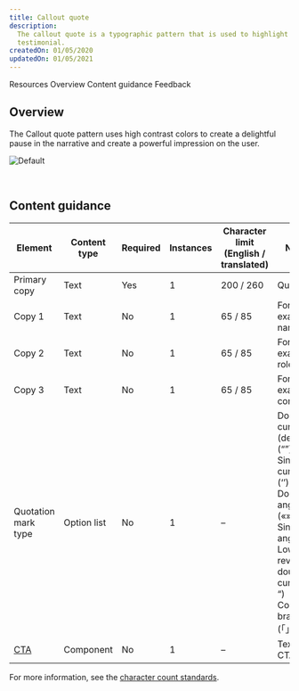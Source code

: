 ```yaml
---
title: Callout quote
description:
  The callout quote is a typographic pattern that is used to highlight an impactful client statement or user
  testimonial.
createdOn: 01/05/2020
updatedOn: 01/05/2021
---
```



<ComponentDescription name="Callout quote" type="layout" />

<AnchorLinks>

<AnchorLink>Resources</AnchorLink>
<AnchorLink>Overview</AnchorLink>
<AnchorLink>Content guidance</AnchorLink>
<AnchorLink>Feedback</AnchorLink>

</AnchorLinks>

<ResourceLinks name="Callout quote" type="layout" />

## Overview

The Callout quote pattern uses high contrast colors to create a delightful pause in the narrative and create a powerful
impression on the user.

![Default](../../images/pattern/callout-quote/callout-quote.jpg)

<br />

## Content guidance

| Element                                                                 | Content type  | Required | Instances | Character limit <br/>(English / translated) |  Notes   |
| ----------------------------------------------------------------------- | ----------- | ---------- | ----------- | ----------------------------------------- | -------- |
| Primary copy                                                            | Text        | Yes        | 1           | 200 / 260                                 | Quote.         |
| Copy 1                                                                  | Text        | No         | 1           | 65 / 85                                   | For example, name.         |
| Copy 2                                                                  | Text        | No         | 1           | 65 / 85                                   | For example, role.         |
| Copy 3                                                                  | Text        | No         | 1           | 65 / 85                                   | For example, company.         |
| Quotation mark type                                                     | Option list | No         | 1           | –                                         | Double curved (default) (“”) <br/>Single curved (‘’) <br/>Double angle («») <br/>Single angle (‹›)<br/>Low high reversed double curved („ “)<br/>Corner bracket (「」) |
| [CTA](https://www.ibm.com/standards/carbon/components/cta/#text)        | Component   | No         | 1           | –                                         | Text style CTA only. |

For more information, see the [character count standards](https://www.ibm.com/standards/carbon/guidelines/content#character-count-standards).

<ComponentFooter name="Callout quote" type="layout" />

